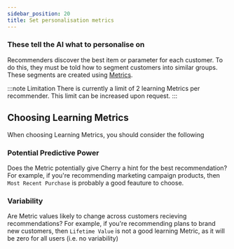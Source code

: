```yaml
---
sidebar_position: 20
title: Set personalisation metrics
---
```


### These tell the AI what to personalise on

Recommenders discover the best item or parameter for each customer.
To do this, they must be told how to segment customers into similar groups.
These segments are created using [Metrics](/docs/understand/concept/metrics).

:::note Limitation
There is currently a limit of 2 learning Metrics per recommender.
This limit can be increased upon request.
:::

## Choosing Learning Metrics

When choosing Learning Metrics, you should consider the following

### Potential Predictive Power

Does the Metric potentially give Cherry a hint for the best recommendation?
For example, if you're recommending marketing campaign products, then `Most Recent Purchase` is probably a good feauture to choose.

### Variability

Are Metric values likely to change across customers recieving recommendations?
For example, if you're recommending plans to brand new customers,
then `Lifetime Value` is not a good learning Metric, as it will be zero for all users (i.e. no variability)
